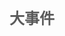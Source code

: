 {{需要扩展}}{{需要校对}}{{需要帮助}}
{{人物信息栏
|名称=伊莎贝拉
|图片=伊莎贝拉-char.png
|其他名称=伊莎贝拉 • 霍利
|所属团体=战斗吧歌姬
|性别=女
|生日=07月17日
|标签=活泼
|youtube=无
|bilibili=[http://space.bilibili.com/364225566?share_medium=android&share_source=copy_link&bbid=018A68D2-47FB-4CF3-971F-FC21952A761C704infoc&ts=1559787132496 战斗吧歌姬官方账号]
|twitter=无
|showroom=无
|一句话描述={{Tip|content=用你们的应援声，点燃这场 Party 吧！}}
|人物描述=活泼可爱的美国女孩，平时虽然大大咧咧，但却非常会照顾人，跟她在一起总有种安心的感觉。<br /><br />
}}


== <font size="5" color="#5a5a5a" center>大事件</font> ==

{{时间轴/开始}}
{{时间轴/节点
|时间=2018年6月3日
|标题=待补充
|内容=待补充
}}
{{时间轴/结束}}
